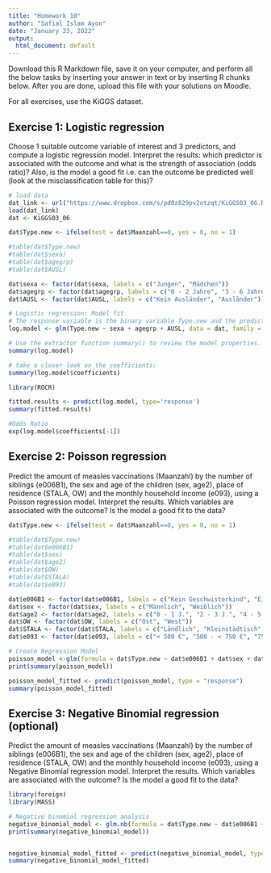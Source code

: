 ```yaml
---
title: "Homework 10"
author: "Safial Islam Ayon"
date: "January 23, 2022"
output:
  html_document: default
---
```


Download this R Markdown file, save it on your computer, and perform all the below tasks by inserting your answer in text or by inserting R chunks below. After you are done, upload this file with your solutions on Moodle.

For all exercises, use the KiGGS dataset.

## Exercise 1: Logistic regression

Choose 1 suitable outcome variable of interest and 3 predictors, and compute a logistic regression model. Interpret the results: which predictor is associated with the outcome and what is the strength of association (odds ratio)? Also, is the model a good fit i.e. can the outcome be predicted well (look at the misclassification table for this)?

```r

# load data
dat_link <- url("https://www.dropbox.com/s/pd0z829pv2otzqt/KiGGS03_06.RData?dl=1")
load(dat_link)
dat <- KiGGS03_06

dat$Type.new <- ifelse(test = dat$Maanzahl==0, yes = 0, no = 1)

#table(dat$Type.new)
#table(dat$sexa)
#table(dat$agegrp)
#table(dat$AUSL)

dat$sexa <- factor(dat$sexa, labels = c("Jungen", "Mädchen"))
dat$agegrp <- factor(dat$agegrp, labels = c("0 - 2 Jahre", "3 - 6 Jahre", "7 - 10 Jahre", "11 - 13 Jahre", "14 - 17 Jahre"))
dat$AUSL <- factor(dat$AUSL, labels = c("Kein Ausländer", "Ausländer"))

# Logistic regression: Model fit
# The response variable is the binary variable Type.new and the predictor variable is sexa, agegrp, and AUSL
log.model <- glm(Type.new ~ sexa + agegrp + AUSL, data = dat, family = 'binomial')

# Use the extractor function summary() to review the model properties.
summary(log.model)

# take a closer look on the coefficients:
summary(log.model$coefficients)

library(ROCR)

fitted.results <- predict(log.model, type='response')
summary(fitted.results)

#Odds Ratio
exp(log.model$coefficients[-1])
```

## Exercise 2: Poisson regression

Predict the amount of measles vaccinations (Maanzahl) by the number of siblings (e006B1), the sex and age of the children (sex, age2), place of residence (STALA, OW) and the monthly household income (e093), using a Poisson regression model. Interpret the results. Which variables are associated with the outcome? Is the model a good fit to the data?

```r

dat$Type.new <- ifelse(test = dat$Maanzahl==0, yes = 0, no = 1)

#table(dat$Type.new)
#table(dat$e006B1)
#table(dat$sex)
#table(dat$age2)
#table(dat$OW)
#table(dat$STALA)
#table(dat$e093)

dat$e006B1 <- factor(dat$e006B1, labels = c("Kein Geschwisterkind", "Ein Geschwisterkind", "Zwei und mehr Geschwister"))
dat$sex <- factor(dat$sex, labels = c("Männlich", "Weiblich"))
dat$age2 <- factor(dat$age2, labels = c("0 - 1 J.", "2 - 3 J.", "4 - 5 J.", "6 - 7 J.", "8 - 9 J.", "10 - 11 J.", "12 - 13 J.", "14 - 15 J.", "16 - 17 J."))
dat$OW <- factor(dat$OW, labels = c("Ost", "West"))
dat$STALA <- factor(dat$STALA, labels = c("Ländlich", "Kleinstädtisch", "Mittelstädtisch", "Großstädtisch"))
dat$e093 <- factor(dat$e093, labels = c("< 500 €", "500 - < 750 €", "750 - < 1.000 €", "1.000 - < 1.250 €", "1.250 - < 1.500 €", "1.500 - < 1.750 €", "1.750 - < 2.000 €", "2.000 - < 2.250 €", "2.250 - < 2.500 €", "2.500 - < 3.000 €", "3.000 - < 4.000 €", "4.000 - < 5.000 €", ">= 5.000 €"))

# Create Regression Model
poisson_model <-glm(formula = dat$Type.new ~ dat$e006B1 + dat$sex + dat$age2 + dat$OW + dat$STALA + dat$e093, data = dat, family = poisson)
print(summary(poisson_model))

poisson_model_fitted <- predict(poisson_model, type = "response")
summary(poisson_model_fitted)

```
## Exercise 3: Negative Binomial regression (optional)

Predict the amount of measles vaccinations (Maanzahl) by the number of siblings (e006B1), the sex and age of the children (sex, age2), place of residence (STALA, OW) and the monthly household income (e093), using a Negative Binomial regression model. Interpret the results. Which variables are associated with the outcome? Is the model a good fit to the data?

```r
library(foreign)
library(MASS)

# Negative binomial regression analysis
negative_binomial_model <- glm.nb(formula = dat$Type.new ~ dat$e006B1 + dat$sex + dat$age2 + dat$OW + dat$STALA + dat$e093, data = dat)
print(summary(negative_binomial_model))


negative_binomial_model_fitted <- predict(negative_binomial_model, type = "response")
summary(negative_binomial_model_fitted)

```